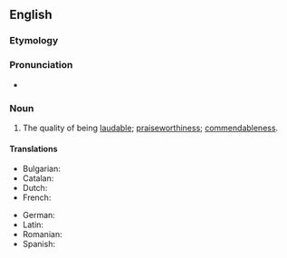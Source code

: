 ==English==

===Etymology===
{{suffix|en|laudable|ness}}

===Pronunciation===
* {{IPA|en|/ˈlɔːdəbəlnɪs/}}

===Noun===
{{en-noun|-}}

# The quality of being [[laudable]]; [[praiseworthiness]]; [[commendableness]].

====Translations====
{{trans-top|quality of being laudable}}
* Bulgarian: {{t|bg|похвалност|f}}
* Catalan: {{t|ca|laudabilitat|f}}
* Dutch: {{t|nl|prijzenswaardigheid}}
* French: {{t|fr|laudabilité|f}}
{{trans-mid}}
* German: {{t|de|Löblichkeit|f}}
* Latin: {{t|la|laudabilitas}}
* Romanian: {{t|ro|laudabilitate|f}}
* Spanish: {{t|es|laudabilidad|f}}
{{trans-bottom}}